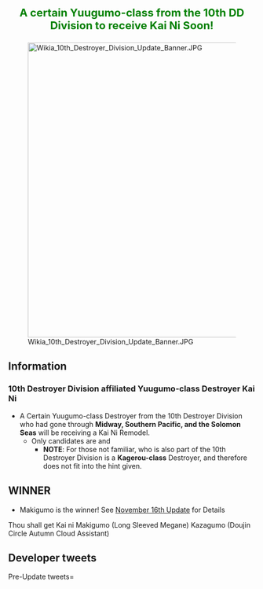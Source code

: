 <div style="font-size:22px; color:green; text-align:center; font-weight:bold; margin:25px 0px 10px 0px;">A certain Yuugumo-class from the 10th DD Division to receive Kai Ni Soon!</div>

[[File:Wikia_10th_Destroyer_Division_Update_Banner.JPG|center|600px|frameless|link=]]

<!-- 14 -->

== Information ==
=== 10th Destroyer Division affiliated Yuugumo-class Destroyer Kai Ni === 
*A Certain Yuugumo-class Destroyer from the 10th Destroyer Division who had gone through '''Midway, Southern Pacific, and the Solomon Seas''' will be receiving a Kai Ni Remodel.
**Only candidates are {{ShipLink|Makigumo}} and {{ShipLink|Kazagumo}}
***'''NOTE''': For those not familiar, {{ShipLink|Akigumo}} who is also part of the 10th Destroyer Division is a '''Kagerou-class''' Destroyer, and therefore does not fit into the hint given.

==WINNER==
*Makigumo is the winner! See [[Thread:694017|November 16th Update]] for Details

<poll>
Thou shall get Kai ni
Makigumo (Long Sleeved Megane)
Kazagumo (Doujin Circle Autumn Cloud Assistant)
</poll>

== Developer tweets ==
<tabber>Pre-Update tweets=
{{MultiTweet
|MultiTweetID = preUpdate
|color = #ace
|title = Pre Update

|link01 = https://twitter.com/KanColle_STAFF/status/1060334377370931200
|JP01 = 現在「艦これ」運営鎮守府では、艦隊型駆逐艦、その主力たる甲型駆逐艦、なかでも主力オブ主力として整備された駆逐艦の一隻のさらなる改装を準備しています。ネームシップと共に第十駆逐隊を編成、ミッドウェー、南太平洋、そしてソロモンを駆けた彼女の【改二】改装、少しだけ…お楽しみに！
|EN01 = Currently KanColle Development Team is preparing for the release of the next Remodel of a certain Fleet Type Destroyer, who was part of the Main Force Type A Destroyers, and being established as a 'Mainstay of Mainstay' Destroyer.

She had formed the 10th Destroyer Division alongside the Nameship, and had crossed through the Midway and Southern Pacific, and Solomon.

She will be receiving her 'Kai Ni' Remodel.

Please look forward to it!

 
|TL01 = [[User:Shinhwalee|Shinhwalee]]
}}<ac_metadata title="Future Update: A Yuugumo-class Kai Ni (10th DD Div)"> </ac_metadata>